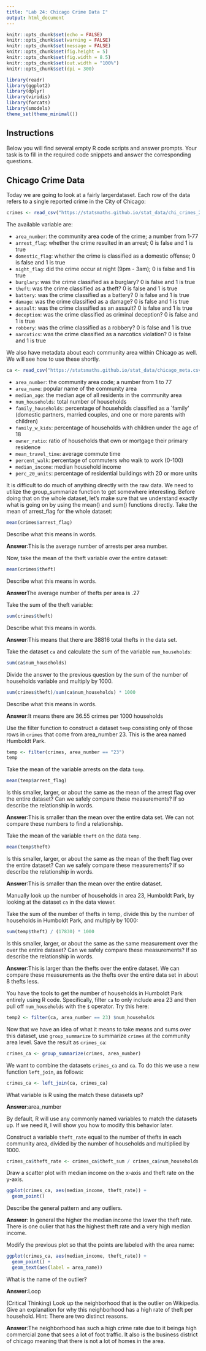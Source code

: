 ```yaml
---
title: "Lab 24: Chicago Crime Data I"
output: html_document
---
```


```r
knitr::opts_chunk$set(echo = FALSE)
knitr::opts_chunk$set(warning = FALSE)
knitr::opts_chunk$set(message = FALSE)
knitr::opts_chunk$set(fig.height = 5)
knitr::opts_chunk$set(fig.width = 8.5)
knitr::opts_chunk$set(out.width = "100%")
knitr::opts_chunk$set(dpi = 300)

library(readr)
library(ggplot2)
library(dplyr)
library(viridis)
library(forcats)
library(smodels)
theme_set(theme_minimal())
```

## Instructions

Below you will find several empty R code scripts and answer prompts. Your task
is to fill in the required code snippets and answer the corresponding
questions.

## Chicago Crime Data

Today we are going to look at a fairly largerdataset. Each row
of the data refers to a single reported crime in the City of Chicago:

```r
crimes <- read_csv("https://statsmaths.github.io/stat_data/chi_crimes_2016.csv")
```

The available variable are:

- `area_number`: the community area code of the crime; a number from 1-77
- `arrest_flag`: whether the crime resulted in an arrest; 0 is false and 1 is true                
- `domestic_flag`: whether the crime is classified as a domestic offense; 0 is false and 1 is true                    
- `night_flag`: did the crime occur at night (9pm - 3am); 0 is false and 1 is true               
- `burglary`: was the crime classified as a burglary? 0 is false and 1 is true
- `theft`: was the crime classified as a theft? 0 is false and 1 is true
- `battery`: was the crime classified as a battery? 0 is false and 1 is true
- `damage`: was the crime classified as a damage? 0 is false and 1 is true
- `assault`: was the crime classified as an assault? 0 is false and 1 is true
- `deception`: was the crime classified as criminal deception? 0 is false and 1 is true
- `robbery`: was the crime classified as a robbery? 0 is false and 1 is true
- `narcotics`: was the crime classified as a narcotics violation? 0 is false and 1 is true

We also have metadata about each community area within Chicago as well.
We will see how to use these shortly.

```r
ca <- read_csv("https://statsmaths.github.io/stat_data/chicago_meta.csv")
```

- `area_number`: the community area code; a number from 1 to 77
- `area_name`: popular name of the community area
- `median_age`: the median age of all residents in the community area
- `num_households`: total number of households
- `family_households`: percentage of households classified as a `family'
                     (domestic partners, married couples, and one or more
                     parents with children)
- `family_w_kids`: percentage of households with children under the age of 18                     
- `owner_ratio`: ratio of households that own or mortgage their primary residence                    
- `mean_travel_time`: average commute time
- `percent_walk`: percentage of commuters who walk to work (0-100)
- `median_income`: median household income
- `perc_20_units`: percentage of residential buildings with 20 or more units


It is difficult to do much of anything directly with the raw data. We
need to utilize the group_summarize function to get somewhere interesting.
Before doing that on the whole dataset, let's make sure that we understand
exactly what is going on by using the mean() and sum() functions directly.
Take the mean of arrest_flag for the whole dataset:

```r
mean(crimes$arrest_flag)
```

Describe what this means in words.

**Answer**:This is the average number of arrests per area number.

Now, take the mean of the theft variable over the entire dataset:

```r
mean(crimes$theft)
```

Describe what this means in words.

**Answer**The average number of thefts per area is .27

Take the sum of the theft variable:

```r
sum(crimes$theft)
```

Describe what this means in words.

**Answer**:This means that there are 38816 total thefts in the data set. 

Take the dataset `ca` and calculate the sum of the variable `num_households`:

```r
sum(ca$num_households)
```

Divide the answer to the previous question by the sum of the number of
households variable and multiply by 1000.

```r
sum(crimes$theft)/sum(ca$num_households) * 1000

```

Describe what this means in words.

**Answer**:It means there are 36.55 crimes per 1000 households

Use the filter function to construct a dataset `temp` consisting only of
those rows in `crimes` that come from area_number 23. This is the area
named Humboldt Park.

```r
temp <- filter(crimes, area_number == "23")
temp
```

Take the mean of the variable arrests on the data `temp`.

```r
mean(temp$arrest_flag)
```

Is this smaller, larger, or about the same as the mean of the arrest flag
over the entire dataset? Can we safely compare these measurements? If so
describe the relationship in words.

**Answer**:This is smaller than the mean over the entire data set. We can not compare these numbers to find a relationship.

Take the mean of the variable `theft` on the data `temp`.

```r
mean(temp$theft)

```

Is this smaller, larger, or about the same as the mean of the theft flag
over the entire dataset? Can we safely compare these measurements? If so
describe the relationship in words.

**Answer**:This is smaller than the mean over the entire dataset.  

Manually look up the number of households in area 23, Humboldt Park, by
looking at the dataset `ca` in the data viewer.


Take the sum of the number of thefts in temp, divide this by the number of
households in Humboldt Park, and multiply by 1000:

```r
sum(temp$theft) / (17830) * 1000 

```

Is this smaller, larger, or about the same as the same measurement over the
over the entire dataset? Can we safely compare these measurements? If so
describe the relationship in words.

**Answer**:This is larger than the thefts over the entire dataset.  We can compare these measurements as the thefts over the entire data set in about 8 thefts less.

You have the tools to get the number of households in Humboldt Park
entirely using R code. Specifically, filter `ca` to only include area 23
and then pull off `num_households` with the `$` operator. Try this here:

```r
temp2 <- filter(ca, area_number == 23) $num_households
```

Now that we have an idea of what it means to take means and sums over
this dataset, use `group_summarize` to summarize `crimes` at the community
area level. Save the result as `crimes_ca`:

```r
crimes_ca <- group_summarize(crimes, area_number)
```

We want to combine the datasets `crimes_ca` and `ca`. To do this we use
a new function `left_join`, as follows:

```r
crimes_ca <- left_join(ca, crimes_ca)
```

What variable is R using the match these datasets up?

**Answer**:area_number

By default, R will use any commonly named variables to match the datasets
up. If we need it, I will show you how to modify this behavior later.

Construct a variable `theft_rate` equal to the number of thefts in each
community area, divided by the number of households and multiplied by 1000.

```r
crimes_ca$theft_rate <- crimes_ca$theft_sum / crimes_ca$num_households * 1000
```

Draw a scatter plot with median income on the x-axis and theft rate on
the y-axis.

```r
ggplot(crimes_ca, aes(median_income, theft_rate)) +
  geom_point()
```

Describe the general pattern and any outliers.

**Answer**: In general the higher the median income the lower the theft rate.  There is one oulier that has the highest theft rate and a very high median income.

Modify the previous plot so that the points are labeled with the area
name:

```r
ggplot(crimes_ca, aes(median_income, theft_rate)) +
  geom_point() +
  geom_text(aes(label = area_name))
```

What is the name of the outlier?

**Answer**:Loop

(Critical Thinking) Look up the neighborhood that is the outlier on
Wikipedia. Give an explanation for why this neighborhood has a high rate
of theft per household. Hint: There are two distinct reasons.

**Answer**:The neighborhood has such a high crime rate due to it beinga high commercial zone that sees a lot of foot traffic.  It also is the business district of chicago meaning that there is not a lot of homes in the area.









